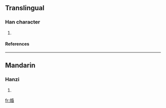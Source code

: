 ==Translingual==

===Han character===
{{Han char|rn=86|rad=火|as=08|sn=12|four=|canj=火竹心日 (FHPA)}}

# {{defn|Han}}

====References====
{{Han ref|kx=0673.180|dkj=19105|dj=1081.180|hdz=32210.050|uh=711D|ud=28957}}

----
==Mandarin==
===Hanzi===
{{cmn-hanzi|pin=[[hùn]] (hun4), [[mó]] (mo2)|wg=hun<sup>4</sup>, mo<sup>2</sup>}}
# {{defn|Mandarin}}


[[fr:焝]]